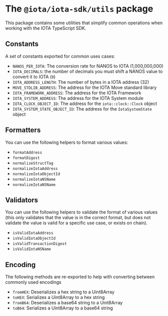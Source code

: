 # The `@iota/iota-sdk/utils` package

This package contains some utilities that simplify common operations when working with the IOTA
TypeScript SDK.

## Constants

A set of constants exported for common uses cases:

- `NANOS_PER_IOTA`: The conversion rate for NANOS to IOTA (1,000,000,000)
- `IOTA_DECIMALS`: the number of decimals you must shift a NANOS value to convert it to IOTA (`9`)
- `IOTA_ADDRESS_LENGTH`: The number of bytes in a IOTA address (32)
- `MOVE_STDLIB_ADDRESS`: The address for the IOTA Move standard library
- `IOTA_FRAMEWORK_ADDRESS`: The address for the IOTA Framework
- `IOTA_SYSTEM_ADDRESS`: The address for the IOTA System module
- `IOTA_CLOCK_OBJECT_ID`: The address for the `iota::clock::Clock` object
- `IOTA_SYSTEM_STATE_OBJECT_ID`: The address for the `IotaSystemState` object

## Formatters

You can use the following helpers to format various values:

- `formatAddress`
- `formatDigest`
- `normalizeStructTag`
- `normalizeIotaAddress`
- `normalizeIotaObjectId`
- `normalizeIotaNSName`
- `normalizeIotaNSName`

## Validators

You can use the following helpers to validate the format of various values (this only validates that
the value is in the correct format, but does not validate the value is valid for a specific use
case, or exists on chain).

- `isValidIotaAddress`
- `isValidIotaObjectId`
- `isValidTransactionDigest`
- `isValidIotaNSName`

## Encoding

The following methods are re-exported to help with converting between commonly used encodings

- `fromHEX`: Deserializes a hex string to a Uint8Array
- `toHEX`: Serializes a Uint8Array to a hex string
- `fromB64`: Deserializes a base64 string to a Uint8Array
- `toB64`: Serializes a Uint8Array to a base64 string
